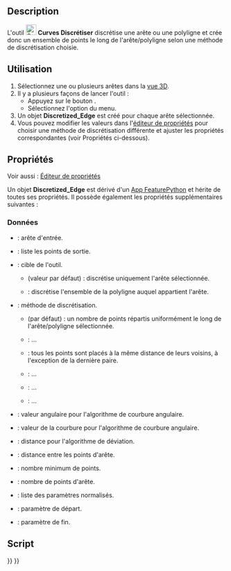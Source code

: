 <languages/>

{{Docnav/fr
|[[Curves_SplitCurve/fr|Diviser une courbe]]
|[[Curves_Approximate/fr|Approximer]]
|[[Curves_Workbench/fr|Atelier Curves]]
|IconL=Curves_SplitCurve.svg
|IconR=Curves_Approximate.svg
|IconC=Curves_workbench_icon.svg
}}

{{GuiCommand/fr
|Name=Curves Discretize
|Name/fr=Curves Discrétiser
|MenuLocation=Curves → Discretize
|Workbenches=[[Curves_Workbench/fr|Curves]]
}}

==Description==

L'outil [[Image:Curves_Discretize.svg|24px]] '''Curves Discrétiser''' discrétise une arête ou une polyligne et crée donc un ensemble de points le long de l'arête/polyligne selon une méthode de discrétisation choisie.

<span id="Usage"></span>
==Utilisation==

# Sélectionnez une ou plusieurs arêtes dans la [[3D_view/fr|vue 3D]].
# Il y a plusieurs façons de lancer l'outil :
#* Appuyez sur le bouton {{Button|[[Image:Curves_Discretize.svg|16px]] [[Curves_Discretize/fr|Discretize]]}}.
#* Sélectionnez l'option {{MenuCommand|Curves → [[Image:Curves_Discretize.svg|16px]] Discretize}} du menu.
# Un objet '''Discretized_Edge''' est créé pour chaque arête sélectionnée.
# Vous pouvez modifier les valeurs dans l'[[Property_editor/fr|éditeur de propriétés]] pour choisir une méthode de discrétisation différente et ajuster les propriétés correspondantes (voir Propriétés ci-dessous).

<span id="Properties"></span>
==Propriétés==

Voir aussi : [[Property_editor/fr|Éditeur de propriétés]]

<div class="mw-translate-fuzzy">
Un objet '''Discretized_Edge''' est dérivé d'un [[App_FeaturePython/fr|App FeaturePython]] et hérite de toutes ses propriétés. Il possède également les propriétés supplémentaires suivantes :
</div>

<span id="Data"></span>
===Données===

{{TitleProperty|Discretized}}

* {{PropertyData|Edge|LinkSub}} : arête d'entrée.
* {{PropertyData|Point|VectorList}} : liste les points de sortie.
* {{PropertyData|Target|Enumeration}} : cible de l'outil.
** {{Value|SingleEdge}} (valeur par défaut) : discrétise uniquement l'arête sélectionnée.
** {{Value|Wire}} : discrétise l'ensemble de la polyligne auquel appartient l'arête.

{{TitleProperty|Method}}

* {{PropertyData|Algorithm|Enumeration}} : méthode de discrétisation.
** {{Value|Number}} (par défaut) : un nombre de points répartis uniformément le long de l'arête/polyligne sélectionnée.
** {{Value|QuasiNumber}} : ...
** {{Value|Distance}} : tous les points sont placés à la même distance de leurs voisins, à l'exception de la dernière paire.
** {{Value|Deflection}} : ...
** {{Value|QuasiDeflection}} : ...
** {{Value|Angular-Curvature}} : ...
* {{PropertyData|Angular|Float}} : valeur angulaire pour l'algorithme de courbure angulaire.
* {{PropertyData|Curvature|Float}} : valeur de la courbure pour l'algorithme de courbure angulaire.
* {{PropertyData|Deflection|Float}} : distance pour l'algorithme de déviation.
* {{PropertyData|Distance|Float}} : distance entre les points d'arête.
* {{PropertyData|Minimum|Integer}} : nombre minimum de points.
* {{PropertyData|Number|Integer}} : nombre de points d'arête.

{{TitleProperty|Output}}

* {{PropertyData|Normalized Parameters|FloatList}} : liste des paramètres normalisés.

{{TitleProperty|Parameters}}

* {{PropertyData|Parameter First|Float}} : paramètre de départ.
* {{PropertyData|Parameter Last|Float}} : paramètre de fin.

<span id="Scripting"></span>
==Script==


{{Docnav/fr
|[[Curves_SplitCurve/fr|Diviser une courbe]]
|[[Curves_Approximate/fr|Approximer]]
|[[Curves_Workbench/fr|Atelier Curves]]
|IconL=Curves_SplitCurve.svg
|IconR=Curves_Approximate.svg
|IconC=Curves_workbench_icon.svg
}}

{{Curves Tools navi{{#translation:}}}}
{{Userdocnavi{{#translation:}}}}